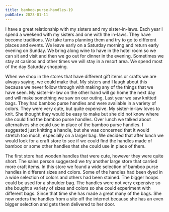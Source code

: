 ```yaml
---
title: bamboo-purse-handles-19
pubDate: 2023-01-11
---
```


I have a great relationship with my sisters and my sister-in-laws. Each year I spend a weekend with my sisters and one with the in-laws. They have become traditions. We take turns planning them and try to go to different places and events. We leave early on a Saturday morning and return early evening on Sunday. We bring along wine to have in the hotel room so we can sit and visit and then we go out for dinner in the evening. Sometimes we stay at casinos and other times we will stay in a resort area. We spend most of the day Saturday shopping. 

When we shop in the stores that have different gift items or crafts we are always saying, we could make that. My sisters and I laugh about this because we never follow through with making any of the things that we have seen. My sister-in-law on the other hand will go home the next day and will make something we saw on our outing. Last year we saw knitted bags. They had bamboo purse handles and were available in a variety of colors. They were very cute, but quite expensive. My sister-in-law loves to knit. She thought they would be easy to make but she did not know where she could find the bamboo purse handles. Over lunch we talked about alternatives she could use in place of the bamboo purse handles. I suggested just knitting a handle, but she was concerned that it would stretch too much, especially on a larger bag. We decided that after lunch we would look for a craft store to see if we could find the handles made of bamboo or some other handles that she could use in place of them.

The first store had wooden handles that were cute, however they were quite short. The sales person suggested we try another large store that carried more craft items. In this store we found a wide selection of bamboo purse handles in different sizes and colors. Some of the handles had been dyed in a wide selection of colors and others had been stained. The bigger hoops could be used for a shoulder bag. The handles were not very expensive so she bought a variety of sizes and colors so she could experiment with different bags. Since that time she has made a great many of the bags. She now orders the handles from a site off the internet because she has an even bigger selection and gets them delivered to her door.